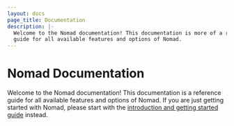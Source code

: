 ```yaml
---
layout: docs
page_title: Documentation
description: |-
  Welcome to the Nomad documentation! This documentation is more of a reference
  guide for all available features and options of Nomad.
---
```


# Nomad Documentation

Welcome to the Nomad documentation! This documentation is a reference guide for
all available features and options of Nomad. If you are just getting
started with Nomad, please start with the
[introduction and getting started guide](/intro) instead.
